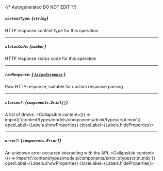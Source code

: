 {/* Autogenerated DO NOT EDIT  */}

##### `contentType`: *{`string`}*
HTTP response content type for this operation

---
##### `statusCode`: *{`number`}*
HTTP response status code for this operation

---
##### `rawResponse`: [*{ `AxiosResponse` }*](https://axios-http.com/docs/res_schema)
Raw HTTP response; suitable for custom response parsing

---
##### `classes?`: *{`components.Drink[]`}*
A list of drinks.
<Collapsible content={() => import('/content/types/models/components/drink/typescript.mdx')} openLabel={Labels.showProperties} closeLabel={Labels.hideProperties}>
</Collapsible>

---
##### `error?`: *{`components.ErrorT`}*
An unknown error occurred interacting with the API.
<Collapsible content={() => import('/content/types/models/components/error_t/typescript.mdx')} openLabel={Labels.showProperties} closeLabel={Labels.hideProperties}>
</Collapsible>


